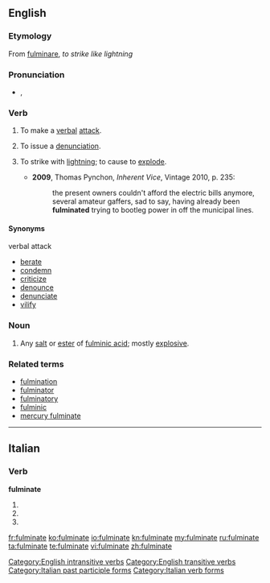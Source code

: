 {{wikipedia}}
==English==

===Etymology===
From {{etyl|la}} [[fulminare#Latin|fulminare]], ''to strike like lightning''

===Pronunciation===
* {{a|UK}} {{IPA|/fʌlˈmɪn.eɪt/}}, {{SAMPA|/fVl"mIn.eIt/}}
{{rfap|UK|UK}}
{{rfap|US|US}}

===Verb===
{{en-verb|fulminates|fulminating|fulminated}}

# {{intransitive|figurative}} To make a [[verbal]] [[attack]].
# {{transitive|figurative}} To issue a [[denunciation]].
# {{context|now|_|rare}} To strike with [[lightning]]; to cause to [[explode]].
#*'''2009''', Thomas Pynchon, ''Inherent Vice'', Vintage 2010, p. 235:
#*:the present owners couldn't afford the electric bills anymore, several amateur gaffers, sad to say, having already been '''fulminated''' trying to bootleg power in off the municipal lines.

====Synonyms====
;verbal attack
* [[berate]]
* [[condemn]]
* [[criticize]]
* [[denounce]]
* [[denunciate]]
* [[vilify]]

===Noun===
{{en-noun}}

# {{chemistry}} Any [[salt]] or [[ester]] of [[fulminic acid]]; mostly [[explosive]].

===Related terms===
* [[fulmination]]
* [[fulminator]]
* [[fulminatory]]
* [[fulminic]]
* [[mercury fulminate]]

[[Category:English intransitive verbs]]
[[Category:English transitive verbs]]

----

==Italian==

===Verb===
'''fulminate'''

# {{form of|[[second-person|Second-person]] [[plural]] [[present tense]]|fulminare|lang=Italian}}
# {{form of|Second-person plural [[imperative]]|fulminare|lang=Italian}}
# {{form of|[[feminine|Feminine]] plural|fulminato}}

[[Category:Italian past participle forms]]
[[Category:Italian verb forms]]

[[fr:fulminate]]
[[ko:fulminate]]
[[io:fulminate]]
[[kn:fulminate]]
[[my:fulminate]]
[[ru:fulminate]]
[[ta:fulminate]]
[[te:fulminate]]
[[vi:fulminate]]
[[zh:fulminate]]